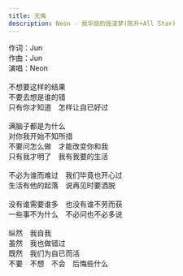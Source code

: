 ```yaml
---
title: 无悔
description: Neon - 我华丽的摇滚梦(陈升+All Star)
---
```


作词：Jun<br />作曲：Jun<br />演唱：Neon<br /><br />不想要这样的结果<br />不要去想是谁的错<br />只有你才知道　怎样让自已好过<br /><br />满脑子都是为什么<br />对你我开始不知所措<br />不要问怎么做　才能改变你和我<br />只有我才明了　我有我要的生活<br /><br />不必为谁而难过　我们毕竟也开心过<br />生活有他的起落　说再见时要洒脱<br /><br />没有谁需要谁多　也没有谁不劳而获<br />一些事不为什么　不必问也不必多说<br /><br />纵然　我自我<br />虽然　我也做错过<br />既然　我们为自已而活<br />不要　不想　不会　后悔些什么
